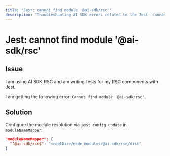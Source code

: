 ---
title: "Jest: cannot find module '@ai-sdk/rsc'"
description: "Troubleshooting AI SDK errors related to the Jest: cannot find module '@ai-sdk/rsc' error"
---

# Jest: cannot find module '@ai-sdk/rsc'

## Issue

I am using AI SDK RSC and am writing tests for my RSC components with Jest.

I am getting the following error: `Cannot find module '@ai-sdk/rsc'`.

## Solution

Configure the module resolution via `jest config update` in `moduleNameMapper`:

```json filename="jest.config.js"
"moduleNameMapper": {
  "^@ai-sdk/rsc$": "<rootDir>/node_modules/@ai-sdk/rsc/dist"
}
```
